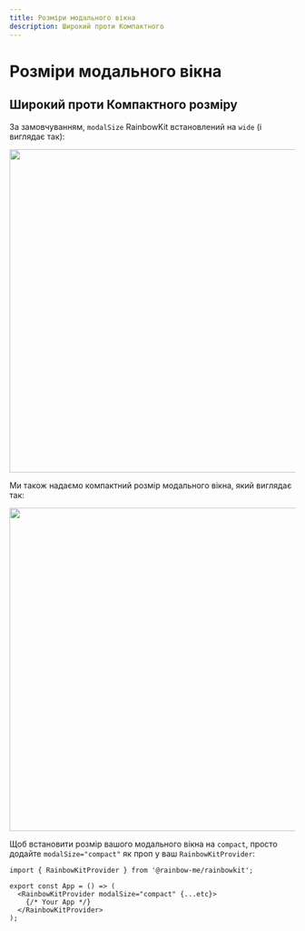 ```yaml
---
title: Розміри модального вікна
description: Широкий проти Компактного
---
```


# Розміри модального вікна

## Широкий проти Компактного розміру

За замовчуванням, `modalSize` RainbowKit встановлений на `wide` (і виглядає так):

<Img src="/modal-default.png" height="569" width="1029" />

Ми також надаємо компактний розмір модального вікна, який виглядає так:

<Img src="/modal-compact.png" height="569" width="1029" />

Щоб встановити розмір вашого модального вікна на `compact`, просто додайте `modalSize="compact"` як проп у ваш `RainbowKitProvider`:

```tsx
import { RainbowKitProvider } from '@rainbow-me/rainbowkit';

export const App = () => (
  <RainbowKitProvider modalSize="compact" {...etc}>
    {/* Your App */}
  </RainbowKitProvider>
);
```
